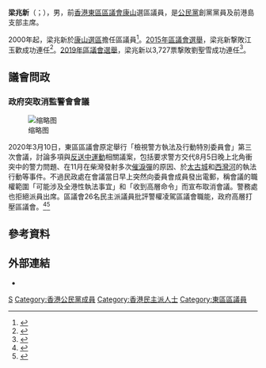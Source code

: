 {{Infobox officeholder
| name             = 梁兆新
| native_name      = Patrick Leung Siu-sun
| native_name_lang = en
| honorific-suffix = 
| image            =
| office           = [[東區區議會|東區區議會]]議員
| constituency     = [[康山_(選區)|康山]]
| term_start       = 2000年1月1日
| term_end         = 2021年7月8日
| predecessor      = [[丁毓珠|丁毓珠]]
| successor        = 
| birth_date       = {{birth date and age|1952|10|20|df=y}}
| profession       = 市場研究總監
| birth_place      = {{HKG-1959}}
| party            = {{CPHK}}
| educate          =
| residence = {{HKG}}[[香港島|香港島]][[康山|康山]]<ref>[https://www.gld.gov.hk/egazette/pdf/20151940e/cgn20151940100.pdf 憲報號外第19卷第40期] {{Wayback|url=https://www.gld.gov.hk/egazette/pdf/20151940e/cgn20151940100.pdf |date=20180502212351 }}，香港政府</ref>
}}

'''梁兆新'''（{{lang-en|Patrick Leung Siu-sun}}；{{bd|1952年|10月20日|}}），男，前[[香港|香港]][[東區區議會|東區區議會]][[康山_(選區)|康山]]選區議員，是[[公民黨_(香港)|公民黨]]創黨黨員及前港島支部主席。

2000年起，梁兆新於[[康山_(選區)|康山選區]]擔任區議員<ref>{{Cite news|url=https://news.mingpao.com/ins/%E6%B8%AF%E8%81%9E/article/20190206/s00001/1549439057476/%E6%94%BF%E9%BB%A8%E5%B0%8F%E8%8A%B1%E6%AC%B2%E6%88%B0%E5%B9%B4%E5%BA%95%E5%8D%80%E9%81%B8-%E5%86%80%E8%A1%97%E5%9D%8A%E8%AA%8D%E5%90%8C%E5%A0%85%E6%8C%81%E5%8F%AF%E9%9D%A0|title=政黨小花欲戰年底區選 冀街坊認同堅持可靠|date=2019-02-06|publisher=明報|accessdate=2019-12-27|archive-date=2019-12-27|archive-url=https://web.archive.org/web/20191227142936/https://news.mingpao.com/ins/%25E6%25B8%25AF%25E8%2581%259E/article/20190206/s00001/1549439057476/%25E6%2594%25BF%25E9%25BB%25A8%25E5%25B0%258F%25E8%258A%25B1%25E6%25AC%25B2%25E6%2588%25B0%25E5%25B9%25B4%25E5%25BA%2595%25E5%258D%2580%25E9%2581%25B8-%25E5%2586%2580%25E8%25A1%2597%25E5%259D%258A%25E8%25AA%258D%25E5%2590%258C%25E5%25A0%2585%25E6%258C%2581%25E5%258F%25AF%25E9%259D%25A0|dead-url=no}}</ref>。[[2015年區議會選舉|2015年區議會選舉]]，梁兆新撃敗江玉歡成功連任<ref>{{Cite news|url=http://std.stheadline.com/daily/article/detail/65099/%E6%97%A5%E5%A0%B1|title=公民黨康山康怡大勝|date=2015-11-23|publisher=星島日報|accessdate=2019-12-27|archive-date=2019-12-27|archive-url=https://web.archive.org/web/20191227142940/http://std.stheadline.com/daily/article/detail/65099/%25E6%2597%25A5%25E5%25A0%25B1|dead-url=no}}</ref>。[[2019年區議會選舉|2019年區議會選舉]]，梁兆新以3,727票撃敗劉聖雪成功連任<ref>{{Cite news|url=https://hk.news.appledaily.com/local/realtime/article/20191124/60297492|title=【光復區會●港島結果】民主派3區近全勝！灣仔議席過半 張國鈞墮馬|date=2019-11-25|publisher=蘋果日報 (香港)|accessdate=2019-12-27|archive-date=2019-12-09|archive-url=https://web.archive.org/web/20191209092752/https://hk.news.appledaily.com/local/realtime/article/20191124/60297492|dead-url=no}}</ref>。

== 議會問政 ==
===政府突取消監警會會議===
[[File:東區民主派議員譴責警務處不尊重民選議會_拒派員出席檢警會會議_20200310.png|缩略图]]

2020年3月10日，東區區議會原定舉行「檢視警方執法及行動特別委員會」第三次會議，討論多項與[[反送中運動|反送中運動]]相關議案，包括要求警方交代8月5日晚上北角衝突中的警力問題、在11月在柴灣發射多次[[催淚彈|催淚彈]]的原因、於[[太古城|太古城]]和[[西灣河|西灣河]]的執法行動等事件。不過民政處在會議當日早上突然向委員會成員發出電郵，稱會議的職權範圍「可能涉及全港性執法事宜」和「收到高層命令」而宣布取消會議。警務處也拒絕派員出席。區議會26名民主派議員批評警權凌駕區議會職能，政府高層打壓區議會。<ref>{{cite news |title=【抗暴之戰】東區DO稱「收高層命令」 突取消召開地區監警會 |url=https://hk.appledaily.com/local/20200310/3VKQM7FOD4IMCULESUEFRX7C6Q/ |accessdate=2020-03-14 |work=蘋果日報 |date=2020-03-10 |archive-date=2021-03-13 |archive-url=https://web.archive.org/web/20210313053855/https://hk.appledaily.com/local/20200310/3VKQM7FOD4IMCULESUEFRX7C6Q/ |dead-url=yes }}</ref><ref>{{cite news |title=民政處突取消東區監警會 民主派批警權凌駕區議會 |url=https://www.inmediahk.net/node/1071463 |accessdate=2020-03-14 |publisher=香港獨立媒體 |date=2020-03-10 |archive-date=2020-03-11 |archive-url=https://web.archive.org/web/20200311143917/https://www.inmediahk.net/node/1071463 |dead-url=no }}</ref> 

==參考資料==
{{reflist}}

== 外部連結 ==
* {{Facebook|siusun.leung.3}}

{{s-start}}
{{s-par}}
{{s-before|[[丁毓珠|丁毓珠]]}}
{{s-title|[[東區區議會|東區區議員]][[康山_(選區)|康山]]選區|2000年1月1日－}}
{{s-inc}}
{{end box}}

{{Authority control}}
{{DEFAULTSORT:L}}
[[Category:梁姓|S]]
[[Category:香港公民黨成員|Category:香港公民黨成員]]
[[Category:香港民主派人士|Category:香港民主派人士]]
[[Category:東區區議員|Category:東區區議員]]